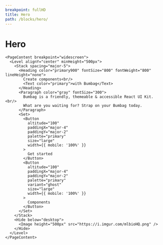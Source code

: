```yaml
---
breakpoint: fullHD
title: Hero
path: /blocks/hero/
---
```


# Hero

```jsx-live-iframe
<PageContent breakpoint="widescreen">
  <Level alignY="center" minHeight="500px">
    <Stack spacing="major-5">
      <Heading color="primary900" fontSize="800" fontWeight="800" lineHeight="none">
        Create components<br/>
        <Text color="primary">with Bumbag</Text>
      </Heading>
      <Paragraph color="gray" fontSize="300">
        Bumbag is a friendly, themeable & accessible React UI Kit.<br/>
        What are you waiting for? Strap on your Bumbag today.
      </Paragraph>
      <Set>
        <Button
          altitude="100"
          paddingX="major-4"
          paddingY="major-2"
          palette="primary"
          size="large"
          width={{ mobile: '100%' }}
        >
          Get started
        </Button>
        <Button
          altitude="100"
          paddingX="major-4"
          paddingY="major-2"
          palette="primary"
          variant="ghost"
          size="large"
          width={{ mobile: '100%' }}
        >
          Components
        </Button>
      </Set>
    </Stack>
    <Hide below="desktop">
      <Image height="500px" src="https://i.imgur.com/mlbioHQ.png" />
    </Hide>
  </Level>
</PageContent>
```
